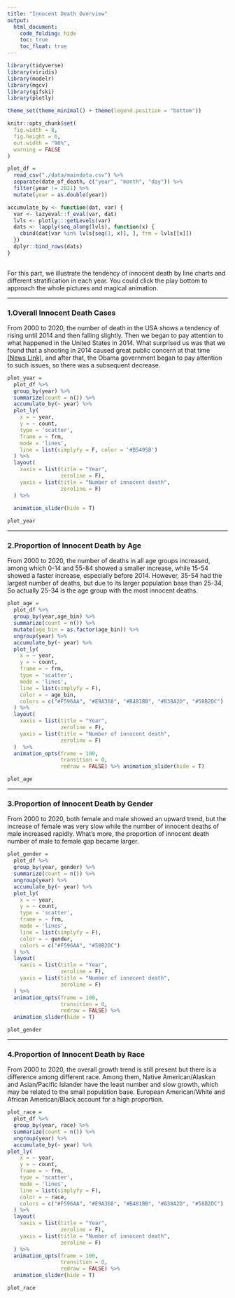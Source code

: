 ```yaml
---
title: "Innocent Death Overview"
output: 
  html_document:
    code_folding: hide
    toc: true
    toc_float: true
---
```


```r
library(tidyverse)
library(viridis)
library(modelr)
library(mgcv)
library(gifski)
library(plotly)

theme_set(theme_minimal() + theme(legend.position = "bottom"))

knitr::opts_chunk$set(
  fig.width = 8,
  fig.height = 6,
  out.width = "90%",
  warning = FALSE
)


```


```r
plot_df = 
  read_csv("./data/maindata.csv") %>% 
  separate(date_of_death, c("year", "month", "day")) %>% 
  filter(year != 2021) %>% 
  mutate(year = as.double(year))
```

```r
accumulate_by <- function(dat, var) {
  var <- lazyeval::f_eval(var, dat)
  lvls <- plotly:::getLevels(var)
  dats <- lapply(seq_along(lvls), function(x) {
    cbind(dat[var %in% lvls[seq(1, x)], ], frm = lvls[[x]])
  })
  dplyr::bind_rows(dats)
}
  
```

For this part, we illustrate the tendency of innocent death by line charts and different stratification in each year. You could click the play bottom to approach the whole pictures and magical animation.

------------------------------------------------

### 1.Overall Innocent Death Cases

From 2000 to 2020, the number of death in the USA shows a tendency of rising until 2014 and then falling slightly. 
Then we began to pay attention to what happened in the United States in 2014. What surprised us was that we found that a shooting in 2014 caused great public concern at that time [(News Link)](https://en.wikipedia.org/wiki/Shooting_of_Michael_Brown), and after that, the Obama government began to pay attention to such issues, so there was a subsequent decrease. 

```r
plot_year =
  plot_df %>%
  group_by(year) %>%
  summarize(count = n()) %>%
  accumulate_by(~ year) %>% 
  plot_ly(
    x = ~ year,
    y = ~ count,
    type = 'scatter',
    frame = ~ frm, 
    mode = 'lines',
    line = list(simplyfy = F, color = '#B5495B')
  ) %>%
  layout(
    xaxis = list(title = "Year",
                 zeroline = F),
    yaxis = list(title = "Number of innocent death",
                 zeroline = F)
  ) %>%
  
  animation_slider(hide = T)

plot_year
```

------------------------------------------------

### 2.Proportion of Innocent Death by Age

From 2000 to 2020, the number of deaths in all age groups increased, among which 0-14 and 55-84 showed a smaller increase, while 15-54 showed a faster increase, especially before 2014. However, 35-54 had the largest number of deaths, but due to its larger population base than 25-34, So actually 25-34 is the age group with the most innocent deaths.

```r

plot_age = 
  plot_df %>% 
  group_by(year,age_bin) %>% 
  summarize(count = n()) %>% 
  mutate(age_bin = as.factor(age_bin)) %>% 
  ungroup(year) %>% 
  accumulate_by(~ year) %>% 
  plot_ly(
    x = ~ year,
    y = ~ count,
    frame = ~ frm,
    type = 'scatter',
    mode = 'lines',
    line = list(simplyfy = F),
    color = ~ age_bin, 
    colors = c("#F596AA", "#E9A368", "#B481BB", "#838A2D", "#58B2DC")
  ) %>%
  layout(
    xaxis = list(title = "Year",
                 zeroline = F),
    yaxis = list(title = "Number of innocent death",
                 zeroline = F)
  )  %>%
  animation_opts(frame = 100,
                 transition = 0,
                 redraw = FALSE) %>% animation_slider(hide = T) 

plot_age 
```

------------------------------------------------

### 3.Proportion of Innocent Death by Gender

From 2000 to 2020, both female and male showed an upward trend, but the increase of female was very slow while the number of innocent deaths of male increased rapidly. What's more, the proportion of innocent death number of male to female gap became larger.

```r
plot_gender =
  plot_df %>% 
  group_by(year, gender) %>% 
  summarize(count = n()) %>% 
  ungroup(year) %>% 
  accumulate_by(~ year) %>% 
  plot_ly(
    x = ~ year,
    y = ~ count,
    type = 'scatter',
    frame = ~ frm,
    mode = 'lines',
    line = list(simplyfy = F),
    color = ~ gender,
    colors = c("#F596AA", "#58B2DC")
  ) %>%
  layout(
    xaxis = list(title = "Year",
                 zeroline = F),
    yaxis = list(title = "Number of innocent death",
                 zeroline = F)
  ) %>%
  animation_opts(frame = 100,
                 transition = 0,
                 redraw = FALSE) %>% 
  animation_slider(hide = T)

plot_gender
```

------------------------------------------------

### 4.Proportion of Innocent Death by Race

From 2000 to 2020, the overall growth trend is still present but there is a difference among different race. Among them, Native American/Alaskan and Asian/Pacific Islander have the least number and slow growth, which may be related to the small population base. European American/White and African American/Black account for a high proportion.

```r
plot_race =
  plot_df %>% 
  group_by(year, race) %>% 
  summarize(count = n()) %>% 
  ungroup(year) %>% 
  accumulate_by(~ year) %>% 
plot_ly(
    x = ~ year,
    y = ~ count,
    frame = ~ frm, 
    type = 'scatter',
    mode = 'lines',
    line = list(simplyfy = F),
    color = ~ race,
    colors = c("#F596AA", "#E9A368", "#B481BB", "#838A2D", "#58B2DC")
  ) %>%
  layout(
    xaxis = list(title = "Year",
                 zeroline = F),
    yaxis = list(title = "Number of innocent death",
                 zeroline = F)
  ) %>%
  animation_opts(frame = 100,
                 transition = 0,
                 redraw = FALSE) %>% 
  animation_slider(hide = T)

plot_race
```



